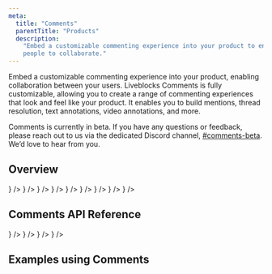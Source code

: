 ```yaml
---
meta:
  title: "Comments"
  parentTitle: "Products"
  description:
    "Embed a customizable commenting experience into your product to enable
    people to collaborate."
---
```


Embed a customizable commenting experience into your product, enabling
collaboration between your users. Liveblocks Comments is fully customizable,
allowing you to create a range of commenting experiences that look and feel like
your product. It enables you to build mentions, thread resolution, text
annotations, video annotations, and more.

<Banner title="Public beta">

Comments is currently in beta. If you have any questions or feedback, please
reach out to us via the dedicated Discord channel,
[#comments-beta](https://discord.com/channels/913109211746009108/1126614905160749097).
We’d love to hear from you.

</Banner>

## Overview

<ListGrid columns={2}>
  <DocsCard
    type="technology"
    title="Concepts"
    href="/docs/products/comments/concepts"
    description="Learn about threads and comments"
    visual={<DocsMentionIcon className="fill-product-icon-brand h-auto w-6" />}
  />
  <DocsCard
    type="technology"
    title="Users and mentions"
    href="/docs/products/comments/users-and-mentions"
    description="Add users to comments and mentions"
    visual={<DocsMentionIcon className="fill-product-icon-brand h-auto w-6" />}
  />
  <DocsCard
    type="technology"
    title="Default components"
    href="/docs/products/comments/default-components"
    description="Ready-to-use customizable components"
    visual={
      <DocsDefaultComponentsIcon className="fill-product-icon-brand h-auto w-6" />
    }
  />
  <DocsCard
    type="technology"
    title="Hooks"
    href="/docs/products/comments/hooks"
    description="Get users, threads, and modify comments"
    visual={<DocsHooksIcon className="fill-product-icon-brand h-auto w-6" />}
  />
  <DocsCard
    type="technology"
    title="Metadata"
    href="/docs/products/comments/metadata"
    description="Add custom metadata to threads"
    visual={<DocsMetadataIcon className="fill-product-icon-brand h-auto w-6" />}
  />
  <DocsCard
    type="technology"
    title="Primitives"
    href="/docs/products/comments/primitives"
    description="Construct fully custom components"
    visual={
      <DocsPrimitivesIcon className="fill-product-icon-brand h-auto w-6" />
    }
  />
  <DocsCard
    type="technology"
    title="Styling and customization"
    href="/docs/products/comments/styling-and-customization"
    description="CSS variables, dark mode, localization"
    visual={<DocsStylingIcon className="fill-product-icon-brand h-auto w-6" />}
  />
  <DocsCard
    type="technology"
    title="Email notifications"
    href="/docs/products/comments/email-notifications"
    description="Send notifications with webhooks"
    visual={<DocsEmailIcon className="fill-product-icon-brand h-auto w-6" />}
  />
  <DocsCard
    style={{ opacity: 0.7, pointerEvents: "none" }}
    type="technology"
    title="Notification inbox"
    href=""
    description="Coming soon…"
    visual={
      <DocsNotificationsIcon className="fill-product-icon-brand h-auto w-6" />
    }
  />
</ListGrid>

## Comments API Reference

<ListGrid columns={2}>
  <DocsCard
    type="technology"
    title="React"
    href="/docs/api-reference/liveblocks-react#Comments"
    description="@liveblocks/react"
    visual={<DocsReactIcon />}
  />
  <DocsCard
    type="technology"
    title="React Comments"
    href="/docs/api-reference/liveblocks-react-comments"
    description="@liveblocks/react-comments"
    visual={<DocsReactIcon />}
  />
  <DocsCard
    type="technology"
    title="REST API functions"
    href="/docs/api-reference/liveblocks-node#Comments"
    description="@liveblocks/node"
    visual={<DocsApiIcon />}
  />
  <DocsCard
    type="technology"
    title="REST API"
    href="/docs/api-reference/rest-api-endpoints#Comments"
    description="HTTP endpoints"
    visual={<DocsApiIcon />}
  />
</ListGrid>

## Examples using Comments

<ListGrid columns={2}>
  <ExampleCard
    example={{
      title: "Comments",
      slug: "comments/nextjs-comments",
      image: "/images/examples/thumbnails/comments.jpg",
    }}
    technologies={["nextjs", "react"]}
    openInNewWindow
  />
  <ExampleCard
    example={{
      title: "Video Comments",
      slug: "video-comments/nextjs-comments-video",
      image: "/images/examples/thumbnails/comments-video.png",
    }}
    technologies={["nextjs"]}
    openInNewWindow
  />
  <ExampleCard
    example={{
      title: "Overlay Comments",
      slug: "overlay-comments/nextjs-comments-overlay",
      image: "/images/examples/thumbnails/comments-overlay.png",
    }}
    technologies={["nextjs"]}
    openInNewWindow
  />
  <ExampleCard
    example={{
      title: "Text Editor Comments",
      slug: "text-editor-comments/nextjs-comments-tiptap",
      image: "/images/examples/thumbnails/comments-text-editor.png",
    }}
    technologies={["nextjs"]}
    openInNewWindow
  />
</ListGrid>
